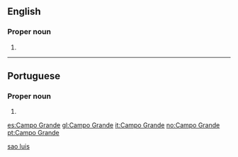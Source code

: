 ==English==

===Proper noun===
{{en-proper noun}}

# {{place:state capital of Brazil|en|state=Mato Grosso}}

[[Category:English terms spelled with Í|sao luis]]

----

==Portuguese==

===Proper noun===
{{pt-proper noun|head=[[campo|Campo]] [[grande|Grande]]}}

# {{place:state capital of Brazil|pt|Campo Grande|state=Mato Grosso}}

[[es:Campo Grande]]
[[gl:Campo Grande]]
[[it:Campo Grande]]
[[no:Campo Grande]]
[[pt:Campo Grande]]